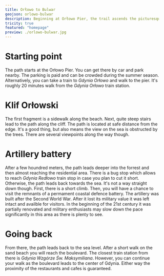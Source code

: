 ```yaml
---
title: Orłowo to Bulwar
geojson: orlowo-bulwar
description: Beginning at Orłowo Pier, the trail ascends the picturesque cliff, visits the remnants of a coastal defense battery, and ends at the boulevard leading to downtown Gdynia.
tricity: true
featured: "homepage"
preview: ./orlowo-bulwar.jpg
---
```


# Starting point

The path starts at the Orłowo Pier. You can get there by car and park nearby.
The parking is paid and can be crowded during the summer season.
Alternatively, you can take a train to _Gdynia Orłowo_ and walk to the pier.
It's roughly 20 minutes walk from the _Gdynia Orłowo_ train station.

# Klif Orłowski

The first fragment is a sidewalk along the beach. Next, quite steep stairs lead to the path along the cliff.
The path is located at safe distance from the edge. It's a good thing, but also means the view on the sea
is obstructed by the trees. There are several viewpoints along the way though.

# Artillery battery

After a few houndred meters, the path leads deeper into the forrest and then almost reaching the residential area.
There is a bug stop which allows to reach _Gdynia Redłowo_ train stop in case you plan to cut it short.
Otherwise, the path leads back towards the sea. It's not a way straight down though. First, there is a short climb.
Then, you will have a chance to visit the remnants of a permament coastal defence battery. The artillery
was built after the Second World War. After it lost its military value it was left intact and availble for visitors.
In the beginning of the 21st century it was partially renovated and military enthusiasts may slow down the pace
significantly in this area as there is plenty to see.

# Going back

From there, the path leads back to the sea level. After a short walk on the sand beach you will reach the boulevard.
The closest train station from there is _Gdynia Wzgórze Św. Maksymiliana_. However, you can continue your walk as the boulevard
leads to the center of Gdynia. Either way the proximity of the restaurants and cafes is guaranteed.
